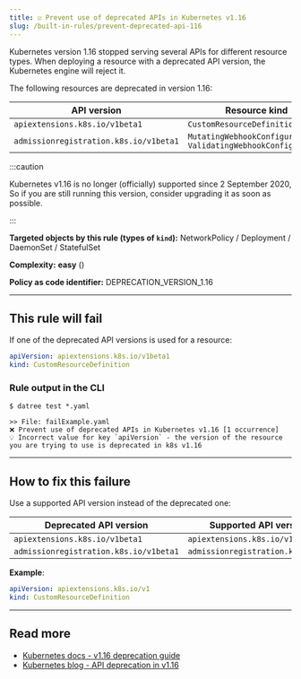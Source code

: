 ```yaml
---
title: ☑️ Prevent use of deprecated APIs in Kubernetes v1.16
slug: /built-in-rules/prevent-deprecated-api-116
---
```



Kubernetes version 1.16 stopped serving several APIs for different resource types. When deploying a resource with a deprecated API version, the Kubernetes engine will reject it.

The following resources are deprecated in version 1.16:

| API version | Resource kind |
|-------------|---------------|
| `apiextensions.k8s.io/v1beta1` | `CustomResourceDefinition` |
| `admissionregistration.k8s.io/v1beta1` | `MutatingWebhookConfiguration`<br/>`ValidatingWebhookConfiguration` |


:::caution

Kubernetes v1.16 is no longer (officially) supported since 2 September 2020, So if you are still running this version, consider upgrading it as soon as possible.

:::

**Targeted objects by this rule (types of **`kind`**):** NetworkPolicy / Deployment / DaemonSet / StatefulSet

**Complexity:** **easy** (<Complexity/>)

**Policy as code identifier:** DEPRECATION_VERSION_1.16

---

## This rule will fail

If one of the deprecated API versions is used for a resource:

```yaml
apiVersion: apiextensions.k8s.io/v1beta1
kind: CustomResourceDefinition
```

### Rule output in the CLI

```terminal
$ datree test *.yaml

>> File: failExample.yaml
❌ Prevent use of deprecated APIs in Kubernetes v1.16 [1 occurrence]
💡 Incorrect value for key `apiVersion` - the version of the resource you are trying to use is deprecated in k8s v1.16
```

---

## How to fix this failure

Use a supported API version instead of the deprecated one:

| Deprecated API version | Supported API version |
|-------------|---------------|
| `apiextensions.k8s.io/v1beta1` | `apiextensions.k8s.io/v1` |
| `admissionregistration.k8s.io/v1beta1` | `admissionregistration.k8s.io/v1` |

**Example**:  

```yaml
apiVersion: apiextensions.k8s.io/v1
kind: CustomResourceDefinition
```

---

## Read more

- [Kubernetes docs - v1.16 deprecation guide](https://kubernetes.io/docs/reference/using-api/deprecation-guide/#v1-16)
- [Kubernetes blog - API deprecation in v1.16](https://kubernetes.io/blog/2019/07/18/api-deprecations-in-1-16/)
